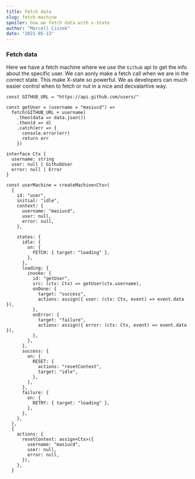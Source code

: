 ```yaml
---
title: Fetch data
slug: fetch-machine
spoiler: how we fetch data with x-state
author: "Marcell Ciszek"
date: "2021-05-13"
---
```


### Fetch data

Here we have a fetch machine where we use the `Github` api to get the info about the specific
user. We can aonly make a fetch call when we are in the correct state. This make X-state so
powerful. We as developers can much easier control when to fetch or nut in a nice and decvalartive
way.

<FetchData />

```tsx
const GITHUB_URL = "https://api.github.com/users/"

const getUser = (username = "masiucd") =>
  fetch(GITHUB_URL + username)
    .then(data => data.json())
    .then(d => d)
    .catch(err => {
      console.error(err)
      return err
    })

interface Ctx {
  username: string
  user: null | GithubUser
  error: null | Error
}

const userMachine = createMachine<Ctx>(
  {
    id: "user",
    initial: "idle",
    context: {
      username: "masiucd",
      user: null,
      error: null,
    },

    states: {
      idle: {
        on: {
          FETCH: { target: "loading" },
        },
      },
      loading: {
        invoke: {
          id: "getUser",
          src: (ctx: Ctx) => getUser(ctx.username),
          onDone: {
            target: "success",
            actions: assign({ user: (ctx: Ctx, event) => event.data }),
          },
          onError: {
            target: "failure",
            actions: assign({ error: (ctx: Ctx, event) => event.data }),
          },
        },
      },
      success: {
        on: {
          RESET: {
            actions: "resetContext",
            target: "idle",
          },
        },
      },
      failure: {
        on: {
          RETRY: { target: "loading" },
        },
      },
    },
  },
  {
    actions: {
      resetContext: assign<Ctx>({
        username: "masiucd",
        user: null,
        error: null,
      }),
    },
  }
```
